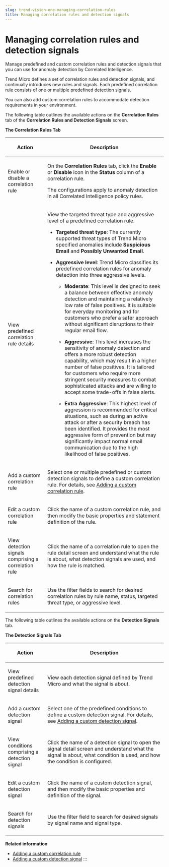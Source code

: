 ```yaml
---
slug: trend-vision-one-managing-correlation-rules
title: Managing correlation rules and detection signals
---
```

# Managing correlation rules and detection signals

Manage predefined and custom correlation rules and detection signals that you can use for anomaly detection by Correlated Intelligence.

Trend Micro defines a set of correlation rules and detection signals, and continually introduces new rules and signals. Each predefined correlation rule consists of one or multiple predefined detection signals.

You can also add custom correlation rules to accommodate detection requirements in your environment.

The following table outlines the available actions on the **Correlation Rules** tab of the **Correlation Rules and Detection Signals** screen.

**The **Correlation Rules** Tab**

<table>
<colgroup>
<col style="width: 25%" />
<col style="width: 75%" />
</colgroup>
<thead>
<tr>
<th><p>Action</p></th>
<th><p>Description</p></th>
</tr>
</thead>
<tbody>
<tr>
<td><p>Enable or disable a correlation rule</p></td>
<td><p>On the <strong>Correlation Rules</strong> tab, click the <strong>Enable</strong> or <strong>Disable</strong> icon in the <strong>Status</strong> column of a correlation rule.</p>
<p>The configurations apply to anomaly detection in all Correlated Intelligence policy rules.</p></td>
</tr>
<tr>
<td><p>View predefined correlation rule details</p></td>
<td><p>View the targeted threat type and aggressive level of a predefined correlation rule.</p>
<ul>
<li><p><strong>Targeted threat type</strong>: The currently supported threat types of Trend Micro specified anomalies include <strong>Suspicious Email</strong> and <strong>Possibly Unwanted Email</strong>.</p></li>
<li><p><strong>Aggressive level</strong>: Trend Micro classifies its predefined correlation rules for anomaly detection into three aggressive levels.</p>
<ul>
<li><p><strong>Moderate</strong>: This level is designed to seek a balance between effective anomaly detection and maintaining a relatively low rate of false positives. It is suitable for everyday monitoring and for customers who prefer a safer approach without significant disruptions to their regular email flow.</p></li>
<li><p><strong>Aggressive</strong>: This level increases the sensitivity of anomaly detection and offers a more robust detection capability, which may result in a higher number of false positives. It is tailored for customers who require more stringent security measures to combat sophisticated attacks and are willing to accept some trade-offs in false alerts.</p></li>
<li><p><strong>Extra Aggressive</strong>: This highest level of aggression is recommended for critical situations, such as during an active attack or after a security breach has been identified. It provides the most aggressive form of prevention but may significantly impact normal email communication due to the high likelihood of false positives.</p></li>
</ul></li>
</ul></td>
</tr>
<tr>
<td><p>Add a custom correlation rule</p></td>
<td><p>Select one or multiple predefined or custom detection signals to define a custom correlation rule. For details, see <a href="trend-vision-one-cegp-adding-custom-correlation-rule">Adding a custom correlation rule</a>.</p></td>
</tr>
<tr>
<td><p>Edit a custom correlation rule</p></td>
<td><p>Click the name of a custom correlation rule, and then modify the basic properties and statement definition of the rule.</p></td>
</tr>
<tr>
<td><p>View detection signals comprising a correlation rule</p></td>
<td><p>Click the name of a correlation rule to open the rule detail screen and understand what the rule is about, what detection signals are used, and how the rule is matched.</p></td>
</tr>
<tr>
<td><p>Search for correlation rules</p></td>
<td><p>Use the filter fields to search for desired correlation rules by rule name, status, targeted threat type, or aggressive level.</p></td>
</tr>
</tbody>
</table>

The following table outlines the available actions on the **Detection Signals** tab.

**The **Detection Signals** Tab**

<table>
<colgroup>
<col style="width: 25%" />
<col style="width: 75%" />
</colgroup>
<thead>
<tr>
<th><p>Action</p></th>
<th><p>Description</p></th>
</tr>
</thead>
<tbody>
<tr>
<td><p>View predefined detection signal details</p></td>
<td><p>View each detection signal defined by Trend Micro and what the signal is about.</p></td>
</tr>
<tr>
<td><p>Add a custom detection signal</p></td>
<td><p>Select one of the predefined conditions to define a custom detection signal. For details, see <a href="trend-vision-one-add-custom-detection-signal-cegp">Adding a custom detection signal</a>.</p></td>
</tr>
<tr>
<td><p>View conditions comprising a detection signal</p></td>
<td><p>Click the name of a detection signal to open the signal detail screen and understand what the signal is about, what condition is used, and how the condition is configured.</p></td>
</tr>
<tr>
<td><p>Edit a custom detection signal</p></td>
<td><p>Click the name of a custom detection signal, and then modify the basic properties and definition of the signal.</p></td>
</tr>
<tr>
<td><p>Search for detection signals</p></td>
<td><p>Use the filter field to search for desired signals by signal name and signal type.</p></td>
</tr>
</tbody>
</table>

**Related information**

- [Adding a custom correlation rule](cegp-adding-custom-correlation-rule.md "Add custom correlation rules to accommodate detection requirements in your environment.")
- [Adding a custom detection signal](add-custom-detection-signal-cegp.md "Add custom detection signals that are unique and critical to your environment.")
:::
